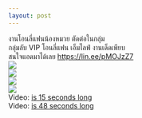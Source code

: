 ```yaml
---
layout: post
---
```



&#3591;&#3634;&#3609;&#3650;&#3629;&#3609;&#3621;&#3637;&#3656;&#3649;&#3615;&#3609;&#3609;&#3657;&#3629;&#3591;&#3627;&#3617;&#3623;&#3618; &#3605;&#3633;&#3604;&#3605;&#3656;&#3629;&#3651;&#3609;&#3585;&#3621;&#3640;&#3656;&#3617;<br>&#3585;&#3621;&#3640;&#3656;&#3617;&#3621;&#3633;&#3610; VIP &#3650;&#3629;&#3609;&#3621;&#3637;&#3656;&#3649;&#3615;&#3609; &#3648;&#3629;&#3655;&#3617;&#3652;&#3621;&#3615;&#3660; &#3591;&#3634;&#3609;&#3648;&#3604;&#3655;&#3604;&#3648;&#3614;&#3637;&#3618;&#3610; <br>&#3626;&#3609;&#3651;&#3592;&#3649;&#3629;&#3604;&#3617;&#3634;&#3652;&#3604;&#3657;&#3648;&#3621;&#3618; <a href="https://lin.ee/pMOJzZ7" target="_blank" rel="nofollow noopener">https://lin.ee/pMOJzZ7</a><br><a href='https://sun9-32.userapi.com/impg/ij0lE3nQLeUz6RbhAudMYq6FcIP0LDCcDJxpjQ/o8l29D0oKEo.jpg?size=720x1080&quality=96&sign=72346cc907389c3e920504bec83df540&type=album'><img src='https://sun9-32.userapi.com/impg/ij0lE3nQLeUz6RbhAudMYq6FcIP0LDCcDJxpjQ/o8l29D0oKEo.jpg?size=403x604&quality=96&sign=0ce2c4fadd24ba616bfb282da21338e0&type=album'></a><br><a href='https://sun9-79.userapi.com/impg/_FA_p0xCY0J6Dj8Y0fIIl6awnwqvivHqrzAPJg/oTn3xEbyoT8.jpg?size=1280x853&quality=96&sign=e54915c1cdd4b5ab23139e7cffc192a5&type=album'><img src='https://sun9-79.userapi.com/impg/_FA_p0xCY0J6Dj8Y0fIIl6awnwqvivHqrzAPJg/oTn3xEbyoT8.jpg?size=604x402&quality=96&sign=c28791157e72215da9cd22169010bc8f&type=album'></a><br><a href='https://sun9-58.userapi.com/impg/R45epdQEZH5V3ScVCD309NAEZKH3ANB7NW2ZVA/CzblpvY-8Uc.jpg?size=1280x853&quality=96&sign=dd83850caa5a36208a70ed4ebcc2c357&type=album'><img src='https://sun9-58.userapi.com/impg/R45epdQEZH5V3ScVCD309NAEZKH3ANB7NW2ZVA/CzblpvY-8Uc.jpg?size=604x402&quality=96&sign=61b12cc06ae76d56dba4905d488da936&type=album'></a><br><a href='https://sun9-11.userapi.com/impg/jxQfeJLgQVQ9M3Wca1UgXiLi13g5sOIb3esEVA/NRv7jG44KpI.jpg?size=807x1080&quality=96&sign=23287d3b8dad89d63c4f7227a019b8fc&type=album'><img src='https://sun9-11.userapi.com/impg/jxQfeJLgQVQ9M3Wca1UgXiLi13g5sOIb3esEVA/NRv7jG44KpI.jpg?size=451x604&quality=96&sign=fa010419a9a371cfea25295f9115c90a&type=album'></a><br>Video: <a href="https://vk.com/video-204157576_456239225?list=0f2f58d81267f6c112">is 15 seconds long </a><br>Video: <a href="https://vk.com/video-204157576_456239226?list=b84dc9a13291db9114">is 48 seconds long </a>
